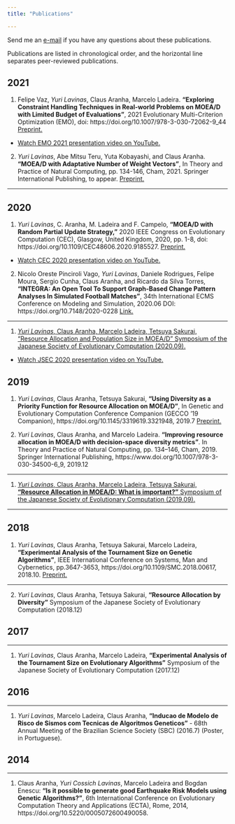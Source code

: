 ```yaml
---
title: "Publications"

---
```


Send me an [e-mail](mailto:lavinas.yuri.xp@alumni.tsukuba.ac.jp) if you have any questions about these publications.


Publications are listed in chronological order, and the horizontal line separates peer-reviewed publications.

## 2021

1. Felipe Vaz, *Yuri Lavinas*, Claus Aranha, Marcelo Ladeira. **"Exploring Constraint Handling Techniques in Real-world Problems on MOEA/D with Limited Budget of Evaluations"**, 2021 Evolutionary Multi-Criterion Optimization (EMO), doi: https://doi.org/10.1007/978-3-030-72062-9_44 [Preprint.](https://arxiv.org/pdf/2011.09722.pdf)

- [Watch EMO 2021 presentation video on YouTube.](https://youtu.be/wOA0BnX51QI)

2. *Yuri Lavinas*, Abe Mitsu Teru, Yuta Kobayashi, and Claus Aranha. **"MOEA/D with Adaptative Number of Weight Vectors"**, In Theory and Practice of Natural Computing, pp. 134-146, Cham, 2021. Springer International Publishing, to appear. [Preprint.](https://arxiv.org/pdf/2109.05741.pdf)

-----

## 2020 

1. *Yuri Lavinas*, C. Aranha, M. Ladeira and F. Campelo, **"MOEA/D with Random Partial Update Strategy,"** 2020 IEEE Congress on Evolutionary Computation (CEC), Glasgow, United Kingdom, 2020, pp. 1-8, doi: https://doi.org/10.1109/CEC48606.2020.9185527. [Preprint.](https://arxiv.org/abs/2001.06980)

- [Watch CEC 2020 presentation video on YouTube.](https://youtu.be/0wViMZENBq4)

2. Nicolo Oreste Pinciroli Vago, *Yuri Lavinas*, Daniele Rodrigues, Felipe Moura, Sergio Cunha, Claus Aranha, and Ricardo da Silva Torres, **"INTEGRA: An Open Tool To Support Graph-Based Change Pattern Analyses In Simulated Football Matches"**, 34th International ECMS Conference on Modeling and Simulation, 2020.06 DOI: https://doi.org/10.7148/2020-0228 [Link.](http://www.scs-europe.net/dlib/2020/ecms2020acceptedpapers/0228_ocms_ecms2020_0051.pdf)

-----

1. [*Yuri Lavinas*, Claus Aranha, Marcelo Ladeira, Tetsuya Sakurai, "Resource Allocation and Population Size in MOEA/D" Symposium of the Japanese Society of Evolutionary Computation (2020.09).](papers/Resource_Allocation_and_Population_Size_in_MOEA:D.pdf)

- [Watch JSEC 2020 presentation video on YouTube.](https://youtu.be/H9rYGbS2YLY)


## 2019
1. *Yuri Lavinas*, Claus Aranha, Tetsuya Sakurai, **"Using Diversity as a Priority Function for Resource Allocation on MOEA/D"**, In Genetic and Evolutionary Computation Conference Companion (GECCO '19 Companion), https://doi.org/10.1145/3319619.3321948, 2019.7 [Preprint.](papers/Using_diversity_as_a_priority_function_for_resourc.pdf)

2. *Yuri Lavinas*, Claus Aranha, and Marcelo Ladeira. **"Improving resource allocation in MOEA/D with decision-space diversity metrics"**. In Theory and Practice of Natural Computing, pp. 134–146, Cham, 2019. Springer International Publishing, https://www.doi.org/10.1007/978-3-030-34500-6_9, 2019.12 

-----

1. [*Yuri Lavinas*, Claus Aranha, Marcelo Ladeira, Tetsuya Sakurai, **"Resource Allocation in MOEA/D: What is important?"** Symposium of the Japanese Society of Evolutionary Computation (2019.09).](papers/what_is_important_in_ResourceAllocation.pdf)


-----

## 2018

1. *Yuri Lavinas*, Claus Aranha, Tetsuya Sakurai, Marcelo Ladeira, **"Experimental Analysis of the Tournament Size on Genetic Algorithms"**, IEEE International Conference on Systems, Man and Cybernetics, pp.3647-3653, https://doi.org/10.1109/SMC.2018.00617, 2018.10. [Preprint.](https://www.researchgate.net/publication/330478320_Experimental_Analysis_of_the_Tournament_Size_on_Genetic_Algorithms)

-----

2. *Yuri Lavinas*, Claus Aranha, Tetsuya Sakurai, **"Resource Allocation by Diversity"** Symposium of the Japanese Society of Evolutionary Computation (2018.12)


## 2017

-----

1. *Yuri Lavinas*, Claus Aranha, Marcelo Ladeira, **"Experimental Analysis of the Tournament Size on Evolutionary Algorithms"** Symposium of the Japanese Society of Evolutionary Computation (2017.12) 

## 2016

-----

1. *Yuri Lavinas*, Marcelo Ladeira, Claus Aranha, **"Inducao de Modelo de Risco de Sismos com Tecnicas de Algoritmos Geneticos"** - 68th Annual Meeting of the Brazilian Science Society (SBC) (2016.7) (Poster, in Portuguese).

## 2014

-----

1. Claus Aranha, *Yuri Cossich Lavinas*, Marcelo Ladeira and Bogdan Enescu: **"Is it possible to generate good Earthquake Risk Models using Genetic Algorithms?"**, 6th International Conference on Evolutionary Computation Theory and Applications (ECTA), Rome,  2014, https://doi.org/10.5220/0005072600490058.
